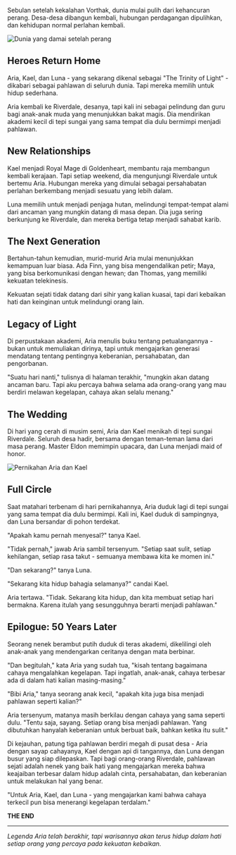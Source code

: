 Sebulan setelah kekalahan Vorthak, dunia mulai pulih dari kehancuran perang. Desa-desa dibangun kembali, hubungan perdagangan dipulihkan, dan kehidupan normal perlahan kembali.

<Image 
  src="/images/chapter-10-peace.jpg" 
  alt="Dunia yang damai setelah perang" 
  caption="Fajar baru untuk dunia yang telah diselamatkan"
/>

## Heroes Return Home

Aria, Kael, dan Luna - yang sekarang dikenal sebagai "The Trinity of Light" - dikabari sebagai pahlawan di seluruh dunia. Tapi mereka memilih untuk hidup sederhana.

Aria kembali ke Riverdale, desanya, tapi kali ini sebagai pelindung dan guru bagi anak-anak muda yang menunjukkan bakat magis. Dia mendirikan akademi kecil di tepi sungai yang sama tempat dia dulu bermimpi menjadi pahlawan.

## New Relationships

Kael menjadi Royal Mage di Goldenheart, membantu raja membangun kembali kerajaan. Tapi setiap weekend, dia mengunjungi Riverdale untuk bertemu Aria. Hubungan mereka yang dimulai sebagai persahabatan perlahan berkembang menjadi sesuatu yang lebih dalam.

Luna memilih untuk menjadi penjaga hutan, melindungi tempat-tempat alami dari ancaman yang mungkin datang di masa depan. Dia juga sering berkunjung ke Riverdale, dan mereka bertiga tetap menjadi sahabat karib.

## The Next Generation

Bertahun-tahun kemudian, murid-murid Aria mulai menunjukkan kemampuan luar biasa. Ada Finn, yang bisa mengendalikan petir; Maya, yang bisa berkomunikasi dengan hewan; dan Thomas, yang memiliki kekuatan telekinesis.

<Quote author="Aria kepada murid-muridnya">
Kekuatan sejati tidak datang dari sihir yang kalian kuasai, tapi dari kebaikan hati dan keinginan untuk melindungi orang lain.
</Quote>

## Legacy of Light

Di perpustakaan akademi, Aria menulis buku tentang petualangannya - bukan untuk memuliakan dirinya, tapi untuk mengajarkan generasi mendatang tentang pentingnya keberanian, persahabatan, dan pengorbanan.

"Suatu hari nanti," tulisnya di halaman terakhir, "mungkin akan datang ancaman baru. Tapi aku percaya bahwa selama ada orang-orang yang mau berdiri melawan kegelapan, cahaya akan selalu menang."

## The Wedding

Di hari yang cerah di musim semi, Aria dan Kael menikah di tepi sungai Riverdale. Seluruh desa hadir, bersama dengan teman-teman lama dari masa perang. Master Eldon memimpin upacara, dan Luna menjadi maid of honor.

<Image 
  src="/images/chapter-10-wedding.jpg" 
  alt="Pernikahan Aria dan Kael" 
  caption="Cinta sejati setelah petualangan berakhir"
/>

## Full Circle

Saat matahari terbenam di hari pernikahannya, Aria duduk lagi di tepi sungai yang sama tempat dia dulu bermimpi. Kali ini, Kael duduk di sampingnya, dan Luna bersandar di pohon terdekat.

"Apakah kamu pernah menyesal?" tanya Kael.

"Tidak pernah," jawab Aria sambil tersenyum. "Setiap saat sulit, setiap kehilangan, setiap rasa takut - semuanya membawa kita ke momen ini."

"Dan sekarang?" tanya Luna.

"Sekarang kita hidup bahagia selamanya?" candai Kael.

Aria tertawa. "Tidak. Sekarang kita hidup, dan kita membuat setiap hari bermakna. Karena itulah yang sesungguhnya berarti menjadi pahlawan."

## Epilogue: 50 Years Later

Seorang nenek berambut putih duduk di teras akademi, dikelilingi oleh anak-anak yang mendengarkan ceritanya dengan mata berbinar.

"Dan begitulah," kata Aria yang sudah tua, "kisah tentang bagaimana cahaya mengalahkan kegelapan. Tapi ingatlah, anak-anak, cahaya terbesar ada di dalam hati kalian masing-masing."

"Bibi Aria," tanya seorang anak kecil, "apakah kita juga bisa menjadi pahlawan seperti kalian?"

Aria tersenyum, matanya masih berkilau dengan cahaya yang sama seperti dulu. "Tentu saja, sayang. Setiap orang bisa menjadi pahlawan. Yang dibutuhkan hanyalah keberanian untuk berbuat baik, bahkan ketika itu sulit."

Di kejauhan, patung tiga pahlawan berdiri megah di pusat desa - Aria dengan sayap cahayanya, Kael dengan api di tangannya, dan Luna dengan busur yang siap dilepaskan. Tapi bagi orang-orang Riverdale, pahlawan sejati adalah nenek yang baik hati yang mengajarkan mereka bahwa keajaiban terbesar dalam hidup adalah cinta, persahabatan, dan keberanian untuk melakukan hal yang benar.

<Quote author="Prasasti di patung">
"Untuk Aria, Kael, dan Luna - yang mengajarkan kami bahwa cahaya terkecil pun bisa menerangi kegelapan terdalam."
</Quote>

**THE END**

---

*Legenda Aria telah berakhir, tapi warisannya akan terus hidup dalam hati setiap orang yang percaya pada kekuatan kebaikan.*